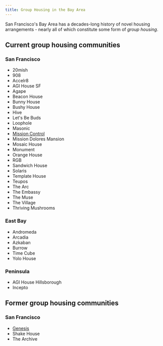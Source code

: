 ```yaml
---
title: Group Housing in the Bay Area
---
```


San Francisco's Bay Area has a decades-long history of novel housing arrangements - nearly all of which constitute some form of _group housing_.

## Current group housing communities

### San Francisco

- 20mish
- 908
- Accelr8
- AGI House SF
- Agape
- Beacon House
- Bunny House
- Bushy House
- Hive
- Let's Be Buds
- Loophole
- Masonic
- [Mission Control](/mission-control)
- Mission Dolores Mansion
- Mosaic House
- Monument
- Orange House
- RGB
- Sandwich House
- Solaris
- Template House
- Teupos
- The Arc
- The Embassy
- The Muse
- The Village
- Thriving Mushrooms

### East Bay

- Andromeda
- Arcadia
- Azkaban
- Burrow
- Time Cube
- Yolo House

### Peninsula

- AGI House Hillsborough
- Incepto

## Former group housing communities

### San Francisco

- [Genesis](/genesis)
- Shake House
- The Archive
